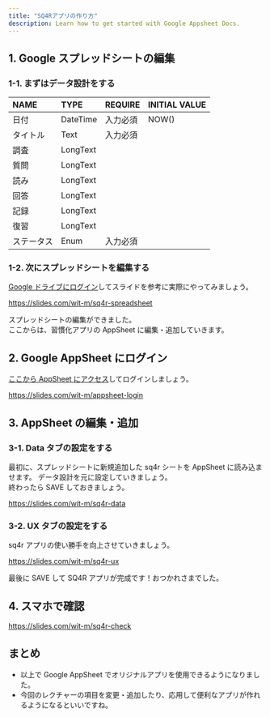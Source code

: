 ```yaml
---
title: "SQ4Rアプリの作り方"
description: Learn how to get started with Google Appsheet Docs.
---
```


## 1. Google スプレッドシートの編集

### 1-1. まずはデータ設計をする

| NAME       | TYPE     | REQUIRE  | INITIAL VALUE |
| :--------- | :------- | :------- | :------------ |
| 日付       | DateTime | 入力必須 | NOW()         |
| タイトル   | Text     | 入力必須 |               |
| 調査       | LongText |          |               |
| 質問       | LongText |          |               |
| 読み       | LongText |          |               |
| 回答       | LongText |          |               |
| 記録       | LongText |          |               |
| 復習       | LongText |          |               |
| ステータス | Enum     | 入力必須 |               |

### 1-2. 次にスプレッドシートを編集する

[Google ドライブにログイン](https://drive.google.com/)してスライドを参考に実際にやってみましょう。

https://slides.com/wit-m/sq4r-spreadsheet

スプレッドシートの編集ができました。<br/>
ここからは、習慣化アプリの AppSheet に編集・追加していきます。

## 2. Google AppSheet にログイン

[ここから AppSheet にアクセス](https://www.appsheet.com/)してログインしましょう。

https://slides.com/wit-m/appsheet-login

## 3. AppSheet の編集・追加

### 3-1. Data タブの設定をする

最初に、スプレッドシートに新規追加した sq4r シートを AppSheet に読み込ませます。
データ設計を元に設定していきましょう。<br/>
終わったら SAVE しておきましょう。

https://slides.com/wit-m/sq4r-data

### 3-2. UX タブの設定をする

sq4r アプリの使い勝手を向上させていきましょう。

https://slides.com/wit-m/sq4r-ux

最後に SAVE して SQ4R アプリが完成です！おつかれさまでした。<br>

## 4. スマホで確認

https://slides.com/wit-m/sq4r-check

## まとめ

- 以上で Google AppSheet でオリジナルアプリを使用できるようになりました。
- 今回のレクチャーの項目を変更・追加したり、応用して便利なアプリが作れるようになるといいですね。
